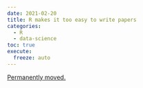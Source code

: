 ```yaml
---
date: 2021-02-20
title: R makes it too easy to write papers
categories:
  - R
  - data-science
toc: true
execute:
  freeze: auto
---
```


[Permanently moved.](../../posts/2021-02-20-covid_paper.qmd)
